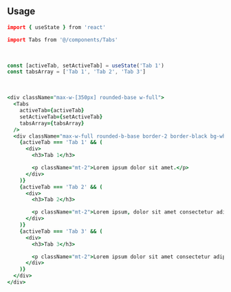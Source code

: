 ```coffeescript file=<rootDir>/src/components/react/components/Tabs.tsx title="components/Tabs.tsx"
```

<br />

## Usage

```coffeescript
import { useState } from 'react'

import Tabs from '@/components/Tabs'
```

<br />

```ts
const [activeTab, setActiveTab] = useState('Tab 1')
const tabsArray = ['Tab 1', 'Tab 2', 'Tab 3']
```

<br />

```coffeescript
<div className="max-w-[350px] rounded-base w-full">
  <Tabs
    activeTab={activeTab}
    setActiveTab={setActiveTab}
    tabsArray={tabsArray}
  />
  <div className="max-w-full rounded-b-base border-2 border-black bg-white p-5 font-base">
    {activeTab === 'Tab 1' && (
      <div>
        <h3>Tab 1</h3>

        <p className="mt-2">Lorem ipsum dolor sit amet.</p>
      </div>
    )}
    {activeTab === 'Tab 2' && (
      <div>
        <h3>Tab 2</h3>

        <p className="mt-2">Lorem ipsum, dolor sit amet consectetur adipisicing elit.</p>
      </div>
    )}
    {activeTab === 'Tab 3' && (
      <div>
        <h3>Tab 3</h3>

        <p className="mt-2">Lorem ipsum dolor sit amet consectetur adipisicing elit. Quos,necessitatibus!</p>
      </div>
    )}
  </div>
</div>
```